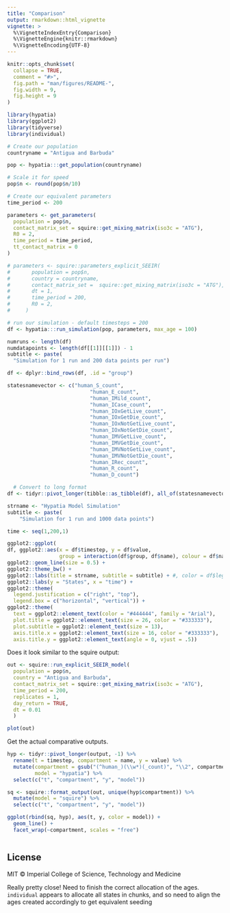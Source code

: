 ```yaml
---
title: "Comparison"
output: rmarkdown::html_vignette
vignette: >
  %\VignetteIndexEntry{Comparison}
  %\VignetteEngine{knitr::rmarkdown}
  %\VignetteEncoding{UTF-8}
---
```


```r
knitr::opts_chunk$set(
  collapse = TRUE,
  comment = "#>", 
  fig.path = "man/figures/README-",
  fig.width = 9, 
  fig.height = 9
)
```

```r
library(hypatia)
library(ggplot2)
library(tidyverse)
library(individual)
```

```r

# Create our population
countryname = "Antigua and Barbuda"

pop <- hypatia:::get_population(countryname)

# Scale it for speed
pop$n <- round(pop$n/10)

# Create our equivalent parameters
time_period <- 200

parameters <- get_parameters(
  population = pop$n,
  contact_matrix_set = squire::get_mixing_matrix(iso3c = "ATG"),
  R0 = 2,
  time_period = time_period,
  tt_contact_matrix = 0
)

# parameters <- squire::parameters_explicit_SEEIR(
#       population = pop$n,
#       country = countryname,
#       contact_matrix_set =  squire::get_mixing_matrix(iso3c = "ATG"),
#       dt = 1,
#       time_period = 200,
#       R0 = 2,
#     )

# run our simulation - default timesteps = 200
df <- hypatia:::run_simulation(pop, parameters, max_age = 100)

numruns <- length(df)
numdatapoints <- length(df[[1]][[1]]) - 1
subtitle <- paste(
  "Simulation for 1 run and 200 data points per run")

df <- dplyr::bind_rows(df, .id = "group")

statesnamevector <- c("human_S_count",
                           "human_E_count",
                           "human_IMild_count",
                           "human_ICase_count",
                           "human_IOxGetLive_count",
                           "human_IOxGetDie_count",
                           "human_IOxNotGetLive_count",
                           "human_IOxNotGetDie_count",
                           "human_IMVGetLive_count",
                           "human_IMVGetDie_count",
                           "human_IMVNotGetLive_count",
                           "human_IMVNotGetDie_count",
                           "human_IRec_count",
                           "human_R_count",
                           "human_D_count")

  # Convert to long format
df <- tidyr::pivot_longer(tibble::as_tibble(df), all_of(statesnamevector))

strname <- "Hypatia Model Simulation"
subtitle <- paste(
    "Simulation for 1 run and 1000 data points")

time <- seq(1,200,1)

ggplot2::ggplot(
df, ggplot2::aes(x = df$timestep, y = df$value,
                 group = interaction(df$group, df$name), colour = df$name)) +
ggplot2::geom_line(size = 0.5) +
ggplot2::theme_bw() +
ggplot2::labs(title = strname, subtitle = subtitle) + #, color = df$legend) +
ggplot2::labs(y = "States", x = "time") +
ggplot2::theme(
  legend.justification = c("right", "top"),
  legend.box = c("horizontal", "vertical")) +
ggplot2::theme(
  text = ggplot2::element_text(color = "#444444", family = "Arial"),
  plot.title = ggplot2::element_text(size = 26, color = "#333333"),
  plot.subtitle = ggplot2::element_text(size = 13),
  axis.title.x = ggplot2::element_text(size = 16, color = "#333333"),
  axis.title.y = ggplot2::element_text(angle = 0, vjust = .5))


```

Does it look similar to the squire output:

```r

out <- squire::run_explicit_SEEIR_model(
  population = pop$n, 
  country = "Antigua and Barbuda", 
  contact_matrix_set = squire::get_mixing_matrix(iso3c = "ATG"),
  time_period = 200, 
  replicates = 1,
  day_return = TRUE, 
  dt = 0.01
  )

plot(out)

```

Get the actual comparative outputs. 

```r

hyp <- tidyr::pivot_longer(output, -1) %>% 
  rename(t = timestep, compartment = name, y = value) %>% 
  mutate(compartment = gsub("(^human_)(\\w*)(_count)", "\\2", compartment),
         model = "hypatia") %>% 
  select(c("t", "compartment", "y", "model"))

sq <- squire::format_output(out, unique(hyp$compartment)) %>% 
  mutate(model = "squire") %>% 
  select(c("t", "compartment", "y", "model"))

ggplot(rbind(sq, hyp), aes(t, y, color = model)) + 
  geom_line() + 
  facet_wrap(~compartment, scales = "free")



```

## License

MIT © Imperial College of Science, Technology and Medicine

Really pretty close! Need to finish the correct allocation of the ages. 
`individual` appears to allocate all states in chunks, and so need to align the
ages created accordingly to get equivalent seeding
